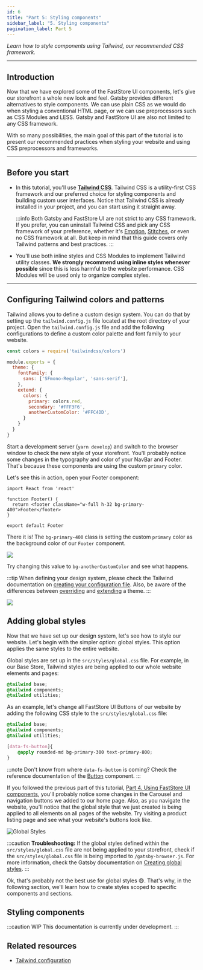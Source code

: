 ```yaml
---
id: 6
title: "Part 5: Styling components"
sidebar_label: "5. Styling components"
pagination_label: Part 5
---
```



*Learn how to style components using Tailwind, our recommended CSS framework.*

---

## Introduction

Now that we have explored some of the FastStore UI components, let's give our storefront a whole new look and feel. Gatsby provides different alternatives to style components. We can use plain CSS as we would do when styling a conventional HTML page, or we can use preprocessors such as CSS Modules and LESS. Gatsby and FastStore UI are also not limited to any CSS framework.

With so many possibilities, the main goal of this part of the tutorial is to present our recommended practices when styling your website and using CSS preprocessors and frameworks.

----

## Before you start

- In this tutorial, you'll use [**Tailwind CSS**](https://tailwindcss.com/). Tailwind CSS is a utility-first CSS framework and our preferred choice for styling components and building custom user interfaces. Notice that Tailwind CSS is already installed in your project, and you can start using it straight away.

  :::info
  Both Gatsby and FastStore UI are not strict to any CSS framework. If you prefer, you can uninstall Tailwind CSS and pick any CSS framework of your preference, whether it's [Emotion](https://emotion.sh/docs/introduction), [Stitches](https://stitches.dev/docs/introduction), or even no CSS framework at all. But keep in mind that this guide covers only Tailwind patterns and best practices.
  :::

- You'll use both inline styles and CSS Modules to implement Tailwind utility classes. **We strongly recommend using inline styles whenever possible** since this is less harmful to the website performance. CSS Modules will be used only to organize complex styles.

---

## Configuring Tailwind colors and patterns

Tailwind allows you to define a custom design system. You can do that by setting up the `tailwind.config.js` file located at the root directory of your project. Open the `tailwind.config.js` file and add the following configurations to define a custom color palette and font family to your website.

```js title="tailwind.config.js"
const colors = require('tailwindcss/colors')

module.exports = {
  theme: {
    fontFamily: {
      sans: ['SFmono-Regular', 'sans-serif'],
    },
    extend: {
      colors: {
        primary: colors.red,
        secondary: '#FFF3F6',
        anotherCustomColor: '#FFC4DD',
      }
    }
  }
}
```

Start a development server (`yarn develop`) and switch to the browser window to check the new style of your storefront. You'll probably notice some changes in the typography and color of your NavBar and Footer. That's because these components are using the custom `primary` color.

Let's see this in action, open your Footer component:

```tsx title="src/components/common/Footer/Footer.tsx"
import React from 'react'

function Footer() {
  return <footer className="w-full h-32 bg-primary-400">Footer</footer>
}

export default Footer
```

There it is! The `bg-primary-400` class is setting the custom `primary` color as the background color of our `Footer` component.

![](https://vtexhelp.vtexassets.com/assets/docs/src/tailwind-config___e4f0972fad403673ac16c6c848bb2910.png)

Try changing this value to `bg-anotherCustomColor` and see what happens.

:::tip
When defining your design system, please check the Tailwind documentation on [creating your configuration file](https://tailwindcss.com/docs/configuration). Also, be aware of the differences between [overriding](https://tailwindcss.com/docs/theme#overriding-the-default-theme) and [extending](https://tailwindcss.com/docs/theme#extending-the-default-theme) a theme.
:::

![](https://vtexhelp.vtexassets.com/assets/docs/src/custom-color___89c4182ca64c93c46d6f6e7d56c9e1a7.png)

## Adding global styles

Now that we have set up our design system, let's see how to style our website. Let's begin with the simpler option: global styles. This option applies the same styles to the entire website.

Global styles are set up in the `src/styles/global.css` file. For example, in our Base Store, Tailwind styles are being applied to our whole website elements and pages:

```css
@tailwind base;
@tailwind components;
@tailwind utilities;
```

As an example, let's change all FastStore UI Buttons of our website by adding the following CSS style to the `src/styles/global.css` file:

```css {5-8} title="src/styles/global.css"
@tailwind base;
@tailwind components;
@tailwind utilities;

[data-fs-button]{
    @apply rounded-md bg-primary-300 text-primary-800;
}
```

:::note
Don't know from where `data-fs-button` is coming? Check the reference documentation of the [Button](/reference/ui/atoms/Button) component.
:::


If you followed the previous part of this tutorial, [Part 4. Using FastStore UI components](/tutorials/gatsby/5), you'll probably notice some changes in the Carousel and navigation buttons we added to our home page. Also, as you navigate the website, you'll notice that the global style that we just created is being applied to all elements on all pages of the website. Try visiting a product listing page and see what your website's buttons look like.

![Global Styles](https://vtexhelp.vtexassets.com/assets/docs/src/global-styles___4eb5b3c5df75490d33bb43f74d104685.png)

:::caution
**Troubleshooting:** If the global styles defined within the `src/styles/global.css` file are not being applied to your storefront, check if the `src/styles/global.css` file is being imported to `/gatsby-browser.js`. For more information, check the Gatsby documentation on [Creating global styles](https://www.gatsbyjs.com/docs/creating-global-styles).
:::

Ok, that's probably not the best use for global styles 😅. That's why, in the following section, we'll learn how to create styles scoped to specific components and sections.

## Styling components

:::caution WIP
This documentation is currently under development.
:::

## Related resources

- [Tailwind configuration](https://tailwindcss.com/docs/configuration)
